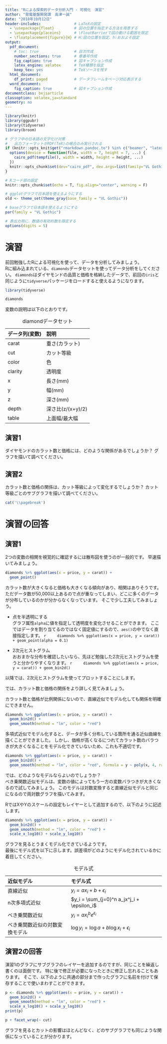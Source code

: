 ```yaml
---
title: "Rによる探索的データ分析入門 - 可視化　演習"
author: "発電基盤開発課　高津一誠"
date: "2018年10月12日"
header-includes:               # LaTeXの設定
  - \usepackage{float}         # 図の位置を指定する方法を用意する
  - \usepackage{placeins}      # \FloatBarrierで図の動ける範囲を限定
  - \floatplacement{figure}{H} # H:図の位置を固定、h:おおよそ固定
output:
  pdf_document:
    # toc: true                # 目次作成
    number_sections: true      # 章番号作成
    fig_caption: true          # 図キャプション作成
    latex_engine: xelatex      # TeX種類を指定
    keep_tex: yes              # TeXソースを残す
  html_document:
    df_print: paged            # データフレームをページ対応表示する
  word_document:
    fig_caption: true          # 図キャプション作成
documentclass: bxjsarticle
classoption: xelatex,ja=standard
geometry: no
---
```


```r
library(knitr)
library(ggpubr)
library(tidyverse)
library(broom)

# グラフ中の日本語の文字化け対策
#   出力フォーマットがPDF(TeX)の場合のみ実行される
if (knitr::opts_knit$get("rmarkdown.pandoc.to") %in% c("beamer", "latex")) {
  options(device = function(file, width = 7, height = 7, ...) {
    cairo_pdf(tempfile(), width = width, height = height, ...)
  })
  knitr::opts_chunk$set(dev="cairo_pdf", dev.args=list(family="VL Gothic"))
}

# Rコード部の設定
knitr::opts_chunk$set(echo = T, fig.align="center", warning = F)

# ggplotグラフで日本語を使えるようにする
old <- theme_set(theme_gray(base_family = "VL Gothic"))

# baseグラフで日本語を使えるようにする
par(family = "VL Gothic")

# 表出力用に、数値の有効桁数を限定する
options(digits = 5)
```

# 演習
前回勉強したRによる可視化を使って、データを分析してみましょう。  
Rに組み込まれている、`diamonds`データセットを使ってデータ分析をしてください。
`diamonds`はダイヤモンドの品質と価格を格納したデータで、前回の`iris`と同じように`tidyverse`パッケージをロードすると使えるようになります。


```r
library(tidyverse)

diamonds
```

変数の説明は以下のとおりです。

:diamondデータセット

|データ列(変数) |説明             |
|:--------------|:----------------|
|carat          |重さ(カラット)   |
|cut            |カット等級       |
|color          |色               |
|clarity        |透明度           |
|x              |長さ(mm)         |
|y              |幅(mm)           |
|z              |深さ(mm)         |
|depth          |深さ比(z/(x+y)/2)|
|table          |上面幅/最大幅    |


## 演習1
ダイヤモンドのカラット数と価格には、どのような関係があるでしょうか？
グラフを描いて調べてください。


## 演習2
カラット数と価格の関係は、カット等級によって変化するでしょうか？
カット等級ごとのサブグラフを描いて調べてください。

```r
cat('\\pagebreak')
```

# 演習の回答

## 演習1
2つの変数の相関を視覚的に確認するには散布図を使うのが一般的です。
早速描いてみましょう。

```r
diamonds %>% ggplot(aes(x = price, y = carat)) + 
  geom_point()
```

カラット数が大きくなると価格も大きくなる傾向があり、相関はありそうです。
ただデータ数が50,000以上あるので点が重なってしまい、どこに多くのデータが分布しているのかが分からなくなっています。
そこで少し工夫してみましょう。

- 点を半透明にする  
グラフ属性`alpha`に値を指定して透明度を変化させることができます。
ここではデータを割り当てるのではなく固定値にするので、`aes()`の中でなく直接指定します。
    ```r
    diamonds %>% ggplot(aes(x = price, y = carat)) + geom_point(alpha = 0.1)
    ```

- 2次元ヒストグラム  
おおまかな分布を確認したいなら、先ほど勉強した2次元ヒストグラムを使うと分かりやすくなります。
    ```r
    diamonds %>% ggplot(aes(x = price, y = carat)) + geom_bin2d()
    ```

以降では、2次元ヒストグラムを使ってプロットすることにします。  

では、カラット数と価格の関係をより詳しく見てみましょう。  

カラット数と価格が比例関係にないので、直線近似でモデル化しても関係を明確にできません。

```r
diamonds %>% ggplot(aes(x = price, y = carat)) + 
  geom_bin2d() +
  geom_smooth(method = "lm", color = "red")
```

多項式近似でモデル化すると、データが多く分布している箇所を通る近似曲線を描くことができました。
しかし、価格が高くなるにつれてカラット数のバラつきが大きくなることをモデル化できていないため、これも不適切です。

```r
diamonds %>% ggplot(aes(x = price, y = carat)) + 
  geom_bin2d() +
  geom_smooth(method = "lm", color = "red", formula = y ~ poly(x, 4, raw = T))
```

では、どのようなモデルならよいのでしょうか？  
べき乗関数近似モデルは、変数の値によってもう一方の変数バラつきが大きくなるので試してみましょう。
このモデルは対数変換すると直線近似モデルと同じになるので両対数グラフを描いてみます。  

RではXやYのスケールの設定もレイヤーとして追加するので、以下のように記述します。

```r
diamonds %>% ggplot(aes(x = price, y = carat)) + 
  geom_bin2d() +
  geom_smooth(method = "lm", color = "red") +
  scale_x_log10() + scale_y_log10()
```

グラフを見るとうまくモデル化できているようです。  
最後にモデル式を以下に示します。誤差項がどのようにモデル化されているかに着目してください。

: モデル式

|近似モデル                    |モデル式                                    |
|:-----------------------------|:-------------------------------------------|
|直線近似                      |$y_i = ax_i + b + \epsilon_i$               |
|n次多項式近似                 |$y_i = \sum_{j=0}^n a_jx^j_i + \epsilon_i$  |
|べき乗関数近似                |$y_i = ax^b_ie^{\epsilon_i}$                |
|べき乗関数近似の対数変換モデル|$\log y_i = \log a + b\log x_i + \epsilon_i$|


## 演習2の回答
演習1のグラフにサブグラフのレイヤーを追加するのですが、同じことを繰返し書くのは面倒です。
特に後で修正が必要になったときに修正し忘れることもあります。
そこで、以下のように共通の部分まで作ったグラフに名前を付けて保存することで使いまわすことができます。

```r
p <- diamonds %>% ggplot(aes(x = price, y = carat)) + 
  geom_bin2d() +
  geom_smooth(method = "lm", color = "red") +
  scale_x_log10() + scale_y_log10()
print(p)
```

```r
p + facet_wrap(~ cut)
```

グラフを見るとカットの影響はほとんどなく、どのサブグラフでも同じような関係になっていることが分かります。


